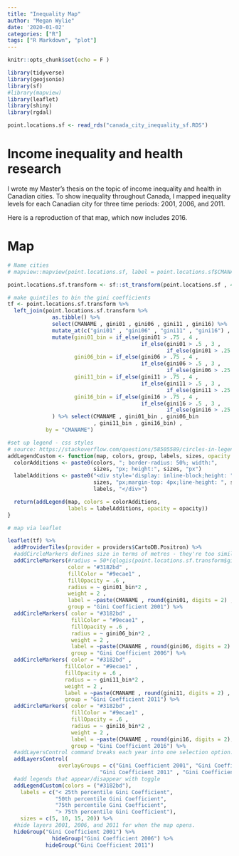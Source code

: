 ```yaml
---
title: "Inequality Map"
author: "Megan Wylie"
date: '2020-01-02'
categories: ["R"]
tags: ["R Markdown", "plot"]
---
```


```r
knitr::opts_chunk$set(echo = F )

library(tidyverse)
library(geojsonio)
library(sf)
#library(mapview)
library(leaflet)
library(shiny)
library(rgdal)

point.locations.sf <- read_rds("canada_city_inequality_sf.RDS")

```

# Income inequality and health research

I wrote my Master's thesis on the topic of income inequality and health in Canadian cities. To show inequality throughout Canada, I mapped inequality levels for each Canadian city for three time periods: 2001, 2006, and 2011.

Here is a reproduction of that map, which now includes 2016.

# Map

```r
# Name cities
# mapview::mapview(point.locations.sf, label = point.locations.sf$CMANAME)

point.locations.sf.transform <- sf::st_transform(point.locations.sf , 4326)

# make quintiles to bin the gini coefficients
tf <- point.locations.sf.transform %>% 
  left_join(point.locations.sf.transform %>% 
              as.tibble() %>% 
              select(CMANAME , gini01 , gini06 , gini11 , gini16) %>% 
              mutate_at(c("gini01" , "gini06" , "gini11" , "gini16") , dplyr::percent_rank) %>% 
              mutate(gini01_bin = if_else(gini01 > .75 , 4 , 
                                          if_else(gini01 > .5 , 3 , 
                                                  if_else(gini01 > .25 , 2 , 1))), 
                     gini06_bin = if_else(gini06 > .75 , 4 , 
                                          if_else(gini06 > .5 , 3 , 
                                                  if_else(gini06 > .25 , 2 , 1))),
                     gini11_bin = if_else(gini11 > .75 , 4 , 
                                          if_else(gini11 > .5 , 3 , 
                                                  if_else(gini11 > .25 , 2 , 1))),
                     gini16_bin = if_else(gini16 > .75 , 4 , 
                                          if_else(gini16 > .5 , 3 , 
                                                  if_else(gini16 > .25 , 2 , 1))),
              ) %>% select(CMANAME , gini01_bin , gini06_bin
                           , gini11_bin , gini16_bin) , 
            by = "CMANAME")

#set up legend - css styles
# source: https://stackoverflow.com/questions/58505589/circles-in-legend-for-leaflet-map-with-addcirclemarkers-in-r-without-shiny
addLegendCustom <- function(map, colors, group, labels, sizes, opacity = 0.5){
  colorAdditions <- paste0(colors, "; border-radius: 50%; width:", 
                           sizes, "px; height:", sizes, "px")
  labelAdditions <- paste0("<div style='display: inline-block;height: ", 
                           sizes, "px;margin-top: 4px;line-height: ", sizes, "px;'>", 
                           labels, "</div>")

  return(addLegend(map, colors = colorAdditions, 
                   labels = labelAdditions, opacity = opacity))
}

# map via leaflet

leaflet(tf) %>% 
  addProviderTiles(provider = providers$CartoDB.Positron) %>%
  #addCircleMarkers defines size in terms of metres - they're too similar in size
  addCircleMarkers(#radius = 50*(qlogis(point.locations.sf.transform$gini01)),
                   color = "#3182bd" ,
                   fillColor = "#9ecae1" ,
                   fillOpacity = .6 , 
                   radius = ~ gini01_bin*2 ,
                   weight = 2 ,
                   label = ~paste(CMANAME , round(gini01, digits = 2) , sep = ", " ),
                   group = "Gini Coefficient 2001") %>% 
  addCircleMarkers( color = "#3182bd" ,
                    fillColor = "#9ecae1" ,
                    fillOpacity = .6 , 
                    radius = ~ gini06_bin*2 ,
                    weight = 2 ,
                    label = ~paste(CMANAME , round(gini06, digits = 2) , sep = ", "),
                    group = "Gini Coefficient 2006") %>% 
  addCircleMarkers( color = "#3182bd" ,
                  fillColor = "#9ecae1" ,
                  fillOpacity = .6 , 
                  radius = ~ gini11_bin*2 ,
                  weight = 2 ,
                  label = ~paste(CMANAME , round(gini11, digits = 2) , sep = ", " ) ,
                  group = "Gini Coefficient 2011") %>%
  addCircleMarkers( color = "#3182bd" ,
                    fillColor = "#9ecae1" ,
                    fillOpacity = .6 , 
                    radius = ~ gini16_bin*2 ,
                    weight = 2 ,
                    label = ~paste(CMANAME , round(gini16, digits = 2), sep = ", " ),
                    group = "Gini Coefficient 2016") %>%
  #addLayersControl command breaks each year into one selection option.
  addLayersControl(
                overlayGroups = c("Gini Coefficient 2001", "Gini Coefficient 2006" ,
                             "Gini Coefficient 2011" , "Gini Coefficient 2016")) %>% 
  #add legends that appear/disappear with toggle
  addLegendCustom(colors = ("#3182bd"),
    labels = c("< 25th percentile Gini Coefficient",
               "50th percentile Gini Coefficient", 
               "75th percentile Gini Coefficient", 
               "> 75th percentile Gini Coefficient"), 
    sizes = c(5, 10, 15, 20)) %>%
  #hide layers 2001, 2006, and 2011 for when the map opens. 
  hideGroup("Gini Coefficient 2001") %>% 
              hideGroup("Gini Coefficient 2006") %>% 
            hideGroup("Gini Coefficient 2011")

```



